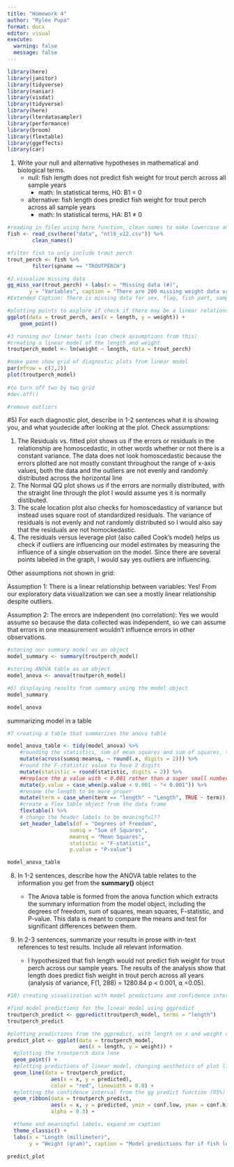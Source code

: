 ```yaml
---
title: "Homework 4"
author: "Rylee Pupa"
format: docx
editor: visual
execute: 
  warning: false
  message: false
---
```


```r
library(here)
library(janitor)
library(tidyverse)
library(naniar)
library(visdat)
library(tidyverse)
library(here)
library(lterdatasampler)
library(performance)
library(broom)
library(flextable)
library(ggeffects)
library(car)
```

1.  Write your null and alternative hypotheses in mathematical and biological terms.
    -   null: fish length does not predict fish weight for trout perch across all sample years
        -   math: In statistical terms, H0: B1 = 0
    -   alternative: fish length does predict fish weight for trout perch across all sample years
        -   math: In statistical terms, HA: B1 ≠ 0

```r
#reading in files using here function, clean names to make lowercase and more readable
fish <- read_csv(here("data", "ntl6_v12.csv")) %>% 
        clean_names()

#filter fish to only include trout perch
trout_perch <- fish %>% 
        filter(spname == "TROUTPERCH")
```

```r
#2.visualize missing data
gg_miss_var(trout_perch) + labs(x = "Missing data (#)",
       y = "Variables", caption = "There are 200 missing weight data values that are relevant to the hypothesis") + theme(plot.caption = element_text(hjust = 0))
#Extended Caption: There is missing data for sex, flag, fish part, sample, type, and weight. There are 200 missing data values for weight, which is the only missing data relevant to our hypothesis. 
```

```r
#plotting points to explore if check if there may be a linear relationship in the data
ggplot(data = trout_perch, aes(x = length, y = weight)) +
    geom_point()
```

```r
#3 running our linear tests (can check assumptions from this)
#creating a linear model of the length and weight
troutperch_model <- lm(weight ~ length, data = trout_perch)

#make pane show grid of diagnostic plots from linear model 
par(mfrow = c(2,2))
plot(troutperch_model) 
  
#to turn off two by two grid 
#dev.off()

#remove outliers
```

#5) For each diagnostic plot, describe in 1-2 sentences what it is showing you, and what youdecide after looking at the plot. Check assumptions:

1.  The Residuals vs. fitted plot shows us if the errors or residuals in the relationship are homoscedastic, in other words whether or not there is a constant variance. The data does not look homoscedastic because the errors plotted are not mostly constant throughout the range of x-axis values, both the data and the outliers are not evenly and randomly distributed across the horizontal line
2.  The Normal QQ plot shows us if the errors are normally distributed, with the straight line through the plot I would assume yes it is normally distibuted.
3.  The scale location plot also checks for homoscedasticy of variance but instead uses square root of standardized residuals. The variance of residuals is not evenly and not randomly distributed so I would also say that the residuals are not homockedastic.
4.  The residuals versus leverage plot (also called Cook's model) helps us check if outliers are influencing our model estimates by measuring the influence of a single observation on the model. Since there are several points labeled in the graph, I would say yes outliers are influencing.

Other assumptions not shown in grid:

Assumption 1: There is a linear relationship between variables: Yes! From our exploratory data visualization we can see a mostly linear relationship despite outliers.

Assumption 2: The errors are independent (no correlation): Yes we would assume so because the data collected was independent, so we can assume that errors in one measurement wouldn't influence errors in other observations. 

```r
#storing our summary model as an object 
model_summary <- summary(troutperch_model)

#storing ANOVA table as an object
model_anova <- anova(troutperch_model)

#6) displaying results from summary using the model object
model_summary

model_anova
```

summarizing model in a table

```r
#7 creating a table that summarizes the anova table 

model_anova_table <- tidy(model_anova) %>% 
    #rounding the statistics, sum of mean squares and sum of squares, to two digits
    mutate(across(sumsq:meansq, ~ round(.x, digits = 2))) %>% 
    #round the F-statistic value to have 2 digits
    mutate(statistic = round(statistic, digits = 2)) %>% 
    ##replace the p value with < 0.001 rather than a super small number
    mutate(p.value = case_when(p.value < 0.001 ~ "< 0.001")) %>% 
    #rename the length to be more proper
    mutate(term = case_when(term == "length" ~ "Length", TRUE ~ term)) %>% 
    #create a flex table object from the data frame
    flextable() %>% 
    # change the header labels to be meaningful??
    set_header_labels(df = "Degrees of Freedom", 
                    sumsq = "Sum of Squares",
                    meansq = "Mean Squares",
                    statistic = "F-statistic",
                    p.value = "P-value")

model_anova_table
```

8.  In 1-2 sentences, describe how the ANOVA table relates to the information you get from the **summary()** object

    -   The Anova table is formed from the anova function which extracts the summary information from the model object, including the degrees of freedom, sum of squares, mean squares, F-statistic, and P-value. This data is meant to compare the means and test for significant differences between them.

9.  In 2-3 sentences, summarize your results in prose with in-text references to test results. Include all relevant information.

    -   I hypothesized that fish length would not predict fish weight for trout perch across our sample years. The results of the analysis show that length does predict fish weight in trout perch across all years (analysis of variance, F(1, 288) = 1280.84 p \< 0.001, ⍺ =0.05).

```r
#10) creating visualization with model predictions and confidence intervals 

#find model predictions for the linear model using ggpredict 
troutperch_predict <- ggpredict(troutperch_model, terms = "length")
troutperch_predict

#plotting predictions from the ggpredict, with length on x and weight on y
predict_plot <- ggplot(data = troutperch_model, 
                       aes(x = length, y = weight)) +
  #plotting the troutperch data lone
  geom_point() +
  #plotting predictions of linear model, changing aesthetics of plot line
  geom_line(data = troutperch_predict, 
              aes(x = x, y = predicted), 
              color = "red", linewidth = 0.8) +
  #plotting the confidence interval from the gg predict function (95%)
  geom_ribbon(data = troutperch_predict, 
              aes(x = x, y = predicted, ymin = conf.low, ymax = conf.high), 
              alpha = 0.3) +

  #theme and meaningful labels, expand on caption
  theme_classic() +
  labs(x = "Length (millimeter)",
       y = "Weight (gram)", caption = "Model predictions for if fish length predicts fish weight")

predict_plot
```
